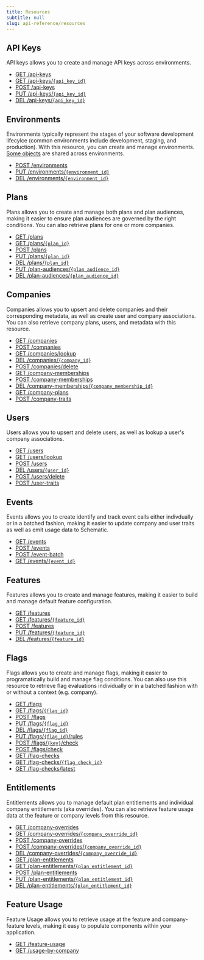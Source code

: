 ```yaml
---
title: Resources
subtitle: null
slug: api-reference/resources
---
```



## API Keys

API keys allows you to create and manage API keys across environments.
- [GET /api-keys](accounts/list-api-keys.mdx)
- [GET /api-keys/`{api_key_id}`](accounts/get-api-key.mdx)
- [POST /api-keys](accounts/create-api-key.mdx)
- [PUT /api-keys/`{api_key_id}`](accounts/update-api-key.mdx)
- [DEL /api-keys/`{api_key_id}`](accounts/update-api-key.mdx)

## Environments

Environments typically represent the stages of your software development lifecylce (common environments include development, staging, and production). With this resource, you can create and manage environments. [Some objects](../developer_resources/environments.mdx) are shared across environments.
- [POST /environments](accounts/create-environment.mdx)
- [PUT /environments/`{environment_id}`](accounts/update-environment.mdx)
- [DEL /environments/`{environment_id}`](accounts/delete-environment.mdx)

## Plans

Plans allows you to create and manage both plans and plan audiences, making it easier to ensure plan audiences are governed by the right conditions. You can also retrieve plans for one or more companies.
- [GET /plans](plans/list-plans.mdx)
- [GET /plans/`{plan_id}`](plans/list-plans.mdx)
- [POST /plans](plans/create-plan.mdx)
- [PUT /plans/`{plan_id}`](plans/create-plan.mdx)
- [DEL /plans/`{plan_id}`](plans/delete-plan.mdx)
- [PUT /plan-audiences/`{plan_audience_id}`](plans/update-audience.mdx)
- [DEL /plan-audiences/`{plan_audience_id}`](plans/update-audience.mdx)

## Companies

Companies allows you to upsert and delete companies and their corresponding metadata, as well as create user and company associations. You can also retrieve company plans, users, and metadata with this resource.
- [GET /companies](companies/list-companies.mdx)
- [POST /companies](companies/list-companies.mdx)
- [GET /companies/lookup](companies/lookup-company.mdx)
- [DEL /companies/`{company_id}`](companies/delete-company.mdx)
- [POST /companies/delete](companies/delete-company-by-keys.mdx)
- [GET /company-memberships](companies/list-company-memberships.mdx)
- [POST /company-memberships](companies/get-or-create-company-membership.mdx)
- [DEL /company-memberships/`{company_membership_id}`](companies/delete-company-membership.mdx)
- [GET /company-plans](companies/list-company-plans.mdx)
- [POST /company-traits](companies/upsert-company-trait.mdx)

## Users

Users allows you to upsert and delete users, as well as lookup a user's company associations.
- [GET /users](companies/list-users.mdx)
- [GET /users/lookup](companies/lookup-user.mdx)
- [POST /users](companies/upsert-user.mdx)
- [DEL /users/`{user_id}`](companies/delete-user.mdx)
- [POST /users/delete](companies/delete-user-by-keys.mdx)
- [POST /user-traits](companies/delete-user-by-keys.mdx)

## Events

Events allows you to create identify and track event calls either indivdually or in a batched fashion, making it easier to update company and user traits as well as emit usage data to Schematic.
- [GET /events](events/list-events.mdx)
- [POST /events](events/create-event.mdx)
- [POST /event-batch](events/create-event-batch.mdx)
- [GET /events/`{event_id}`](events/get-event.mdx)

## Features

Features allows you to create and manage features, making it easier to build and manage default feature configuration.
- [GET /features](features/list-features.mdx)
- [GET /features/`{feature_id}`](features/get-feature.mdx)
- [POST /features](features/create-feature.mdx)
- [PUT /features/`{feature_id}`](features/update-feature.mdx)
- [DEL /features/`{feature_id}`](features/delete-feature.mdx)

## Flags

Flags allows you to create and manage flags, making it easier to programatically build and manage flag conditions. You can also use this resource to retrieve flag evaluations individually or in a batched fashion with or without a context (e.g. company).
- [GET /flags](features/list-flags.mdx)
- [GET /flags/`{flag_id}`](features/get-flag.mdx)
- [POST /flags](features/create-flag.mdx)
- [PUT /flags/`{flag_id}`](features/create-flag.mdx)
- [DEL /flags/`{flag_id}`](features/delete-flag.mdx)
- [PUT /flags/`{flag_id}`/rules](features/update-flag-rules.mdx)
- [POST /flags/`{key}`/check](features/check-flag.mdx)
- [POST /flags/check](features/check-flags.mdx)
- [GET /flag-checks](features/list-flag-checks.mdx)
- [GET /flag-checks/`{flag_check_id}`](features/get-flag-check.mdx)
- [GET /flag-checks/latest](features/get-latest-flag-checks.mdx)

## Entitlements

Entitlements allows you to manage default plan entitlements and individual company entitlements (aka overrides). You can also retrieve feature usage data at the feature or company levels from this resource.
- [GET /company-overrides](entitlements/list-company-overrides.mdx)
- [GET /company-overrides/`{company_override_id}`](entitlements/get-company-override.mdx)
- [POST /company-overrides](entitlements/create-company-override.mdx)
- [POST /company-overrides/`{company_override_id}`](entitlements/update-company-override.mdx)
- [DEL /company-overrides/`{company_override_id}`](entitlements/delete-company-override.mdx)
- [GET /plan-entitlements](entitlements/list-plan-entitlements.mdx)
- [GET /plan-entitlements/`{plan_entitlement_id}`](entitlements/get-plan-entitlement.mdx)
- [POST /plan-entitlements](entitlements/create-plan-entitlement.mdx)
- [PUT /plan-entitlements/`{plan_entitlement_id}`](entitlements/update-plan-entitlement.mdx)
- [DEL /plan-entitlements/`{plan_entitlement_id}`](entitlements/update-plan-entitlement.mdx)

## Feature Usage
Feature Usage allows you to retrieve usage at the feature and company-feature levels, making it easy to populate components within your application.
- [GET /feature-usage](entitlements/list-feature-usage.mdx)
- [GET /usage-by-company](entitlements/get-feature-usage-by-company.mdx)













